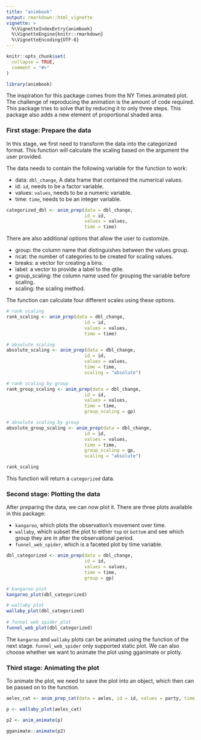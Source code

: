```yaml
---
title: "animbook"
output: rmarkdown::html_vignette
vignette: >
  %\VignetteIndexEntry{animbook}
  %\VignetteEngine{knitr::rmarkdown}
  %\VignetteEncoding{UTF-8}
---
```


```r
knitr::opts_chunk$set(
  collapse = TRUE,
  comment = "#>"
)
```

```r
library(animbook)
```


The inspiration for this package comes from the NY Times animated plot. The challenge of reproducing the animation is the amount of code required. This package tries to solve that by reducing it to only three steps. This package also adds a new element of proportional shaded area.


### First stage: Prepare the data

In this stage, we first need to transform the data into the categorized format. This function will calculate the scaling based on the argument the user provided.

The data needs to contain the following variable for the function to work:

- data: `dbl_change`, A data frame that contained the numerical values.
- id: `id`, needs to be a factor variable.
- values: `values`, needs to be a numeric variable.
- time: `time`, needs to be an integer variable.

```r
categorized_dbl <- anim_prep(data = dbl_change, 
                             id = id, 
                             values = values,
                             time = time)
```

There are also additional options that allow the user to customize.

- group: the column name that distinguishes between the values group.
- ncat: the number of categories to be created for scaling values.
- breaks: a vector for creating a bins.
- label: a vector to provide a label to the qtile.
- group_scaling: the column name used for grouping the variable before scaling.
- scaling: the scaling method.


The function can calculate four different scales using these options.

```r
# rank scaling
rank_scaling <- anim_prep(data = dbl_change, 
                             id = id, 
                             values = values,
                             time = time)

# absolute scaling
absolute_scaling <- anim_prep(data = dbl_change, 
                             id = id, 
                             values = values,
                             time = time,
                             scaling = "absolute")

# rank scaling by group
rank_group_scaling <- anim_prep(data = dbl_change, 
                             id = id, 
                             values = values,
                             time = time,
                             group_scaling = gp)

# absolute scaling by group
absolute_group_scaling <- anim_prep(data = dbl_change, 
                             id = id, 
                             values = values,
                             time = time,
                             group_scaling = gp,
                             scaling = "absolute")

rank_scaling
```

This function will return a `categorized` data.


### Second stage: Plotting the data

After preparing the data, we can now plot it. There are three plots available in this package:

- `kangaroo`, which plots the observation's movement over time.
- `wallaby`, which subset the plot to either `top` or `bottom` and see which group they are in after the observational period.
- `funnel_web_spider`, which is a faceted plot by time variable.

```r
dbl_categorized <- anim_prep(data = dbl_change, 
                             id = id, 
                             values = values,
                             time = time,
                             group = gp)

# kangaroo plot
kangaroo_plot(dbl_categorized)

# wallaby plot
wallaby_plot(dbl_categorized)
            
# funnel web spider plot
funnel_web_plot(dbl_categorized)
```

The `kangaroo` and `wallaby` plots can be animated using the function of the next stage. `funnel_web_spider` only supported static plot. We can also choose whether we want to animate the plot using gganimate or plotly.


### Third stage: Animating the plot

To animate the plot, we need to save the plot into an object, which then can be passed on to the function.

```r
aeles_cat <- anim_prep_cat(data = aeles, id = id, values = party, time = year, group = gender)

p <- wallaby_plot(aeles_cat)

p2 <- anim_animate(p)

gganimate::animate(p2)
```



